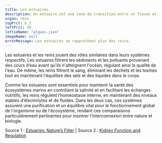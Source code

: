 ---
title: Les estuaires
description: Un estuaire est une zone de transition entre un fleuve et la mer, caractérisée par un mélange d’eau douce et d’eau salée, créant un écosystème riche et dynamique propice à la biodiversité.
organ: rein
topPrct: 6.3
leftPrct: 30
lottieName: "algues.json"
imageName: null
errorMessage: Les estuaires se rapprochent plus des reins.
---
Les estuaires et les reins jouent des rôles similaires dans leurs systèmes respectifs. Les estuaires filtrent les sédiments et les polluants provenant des cours d’eau avant qu'ils n'atteignent l'océan, régulant ainsi la qualité de l'eau. De même, les reins filtrent le sang, éliminant les déchets et les toxines tout en maintenant l'équilibre des sels et des liquides dans le corps.

Comme les estuaires sont essentiels pour maintenir la santé des écosystèmes marins en contrôlant la salinité et en facilitant les échanges nutritifs, les reins régulent l’homéostasie interne, en maintenant des niveaux stables d’électrolytes et de fluides. Dans les deux cas, ces systèmes assurent une purification et un équilibre vital pour le fonctionnement global de l'organisme ou de l'écosystème, rendant ces comparaisons particulièrement pertinentes pour montrer l’interconnexion entre nature et biologie.

Source 1 : [Estuaries: Nature’s Filter](https://oceanservice.noaa.gov/facts/estuary.html) | Source 2 : [Kidney Function and Regulation](https://www.niddk.nih.gov/health-information/kidney-disease/kidneys-how-they-work)

